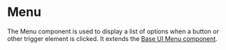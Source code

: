 
<Meta of={stories} />

# Menu

The Menu component is used to display a list of options when a button or other
trigger element is clicked. It extends the [Base UI Menu
component](https://base-ui.com/react/components/menu).

<Primary />
<Controls />

